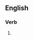 ==English==

===Verb===
{{head|en|verb form}}

# {{present participle of|liberalize|lang=en|nocat=1}}